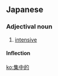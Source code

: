 ==Japanese==
{{ja-kanjitab|しゅう|ちゅう|てき|yomi=on}}

===Adjectival noun===
{{ja-adj|infl=な|しゅうちゅうてき}}

# [[intensive]]

====Inflection====
{{ja-na|しゅうちゅうてき}}

[[ko:集中的]]